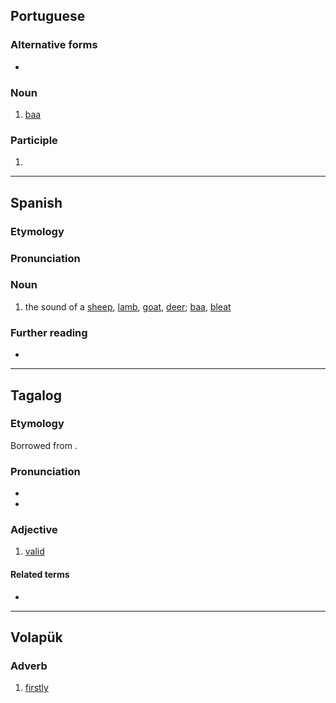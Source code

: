 ==Portuguese==

===Alternative forms===
* {{alt|pt|balado}}

===Noun===
{{pt-noun|m}}

# [[baa]] {{gloss|bleating of sheep}}

===Participle===
{{pt-pp}}

# {{pt-verb form of|balir}}

----

==Spanish==

===Etymology===
{{suffix|es|balar|ido}}

===Pronunciation===
{{es-IPA}}

===Noun===
{{es-noun|m}}

# the sound of a [[sheep]], [[lamb]], [[goat]], [[deer]]; [[baa]], [[bleat]]

===Further reading===
* {{R:es:DRAE}}

{{C|es|Animal sounds}}

----

==Tagalog==

===Etymology===
Borrowed from {{bor|tl|es|válido}}.

===Pronunciation===
* {{hyph|tl|ba|li|do}}
* {{tl-IPA|bálidó}}

===Adjective===
{{tl-adj|bálidó}}

# [[valid]]
#: {{syn|tl|may-bisa}}

====Related terms====
* {{l|tl|balidasyon}}

----

==Volapük==

===Adverb===
{{head|vo|adverb}}

# [[firstly]]